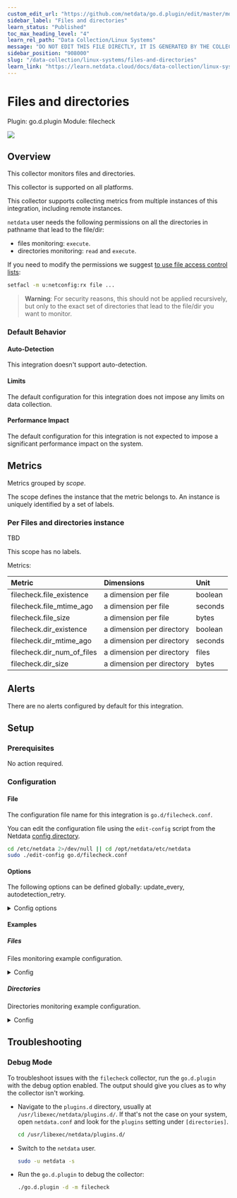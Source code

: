 ```yaml
---
custom_edit_url: "https://github.com/netdata/go.d.plugin/edit/master/modules/filecheck/metadata.yaml"
sidebar_label: "Files and directories"
learn_status: "Published"
toc_max_heading_level: "4"
learn_rel_path: "Data Collection/Linux Systems"
message: "DO NOT EDIT THIS FILE DIRECTLY, IT IS GENERATED BY THE COLLECTOR'S metadata.yaml FILE"
sidebar_position: "908000"
slug: "/data-collection/linux-systems/files-and-directories"
learn_link: "https://learn.netdata.cloud/docs/data-collection/linux-systems/files-and-directories"
---
```



# Files and directories

Plugin: go.d.plugin
Module: filecheck

<img src="https://img.shields.io/badge/maintained%20by-Netdata-%2300ab44" />

## Overview

This collector monitors files and directories.




This collector is supported on all platforms.

This collector supports collecting metrics from multiple instances of this integration, including remote instances.

`netdata` user needs the following permissions on all the directories in pathname that lead to the file/dir:

- files monitoring: `execute`.
- directories monitoring: `read` and `execute`.

If you need to modify the permissions we
suggest [to use file access control lists](https://linux.die.net/man/1/setfacl):

```cmd
setfacl -m u:netconfig:rx file ...
``` 

> **Warning**: For security reasons, this should not be applied recursively, but only to the exact set of directories
> that lead to the file/dir you want to monitor.


### Default Behavior

#### Auto-Detection

This integration doesn't support auto-detection.

#### Limits

The default configuration for this integration does not impose any limits on data collection.

#### Performance Impact

The default configuration for this integration is not expected to impose a significant performance impact on the system.


## Metrics

Metrics grouped by *scope*.

The scope defines the instance that the metric belongs to. An instance is uniquely identified by a set of labels.



### Per Files and directories instance

TBD

This scope has no labels.

Metrics:

| Metric | Dimensions | Unit |
|:------|:----------|:----|
| filecheck.file_existence | a dimension per file | boolean |
| filecheck.file_mtime_ago | a dimension per file | seconds |
| filecheck.file_size | a dimension per file | bytes |
| filecheck.dir_existence | a dimension per directory | boolean |
| filecheck.dir_mtime_ago | a dimension per directory | seconds |
| filecheck.dir_num_of_files | a dimension per directory | files |
| filecheck.dir_size | a dimension per directory | bytes |



## Alerts

There are no alerts configured by default for this integration.


## Setup

### Prerequisites

No action required.

### Configuration

#### File

The configuration file name for this integration is `go.d/filecheck.conf`.


You can edit the configuration file using the `edit-config` script from the
Netdata [config directory](/docs/configuring/configuration#the-netdata-config-directory).

```bash
cd /etc/netdata 2>/dev/null || cd /opt/netdata/etc/netdata
sudo ./edit-config go.d/filecheck.conf
```
#### Options

The following options can be defined globally: update_every, autodetection_retry.


<details><summary>Config options</summary>

| Name | Description | Default | Required |
|:----|:-----------|:-------|:--------:|
| update_every | Data collection frequency. |  | False |
| autodetection_retry | Recheck interval in seconds. Zero means no recheck will be scheduled. |  | False |
| files | List of files to monitor. |  | True |
| dirs | List of directories to monitor. |  | True |
| discovery_every | Files and directories discovery interval. |  | False |

##### files

Files matching the selector will be monitored.

- Logic: (pattern1 OR pattern2) AND !(pattern3 or pattern4)
- Pattern syntax: [shell file name pattern](https://golang.org/pkg/path/filepath/#Match)
- Syntax:

```yaml
files:
  includes:
    - pattern1
    - pattern2
  excludes:
    - pattern3
    - pattern4
```


##### dirs

Directories matching the selector will be monitored.

- Logic: (pattern1 OR pattern2) AND !(pattern3 or pattern4)
- Pattern syntax: [shell file name pattern](https://golang.org/pkg/path/filepath/#Match)
- Syntax:

```yaml
dirs:
  includes:
    - pattern1
    - pattern2
  excludes:
    - pattern3
    - pattern4
```


</details>

#### Examples

##### Files

Files monitoring example configuration.

<details><summary>Config</summary>

```yaml
jobs:
  - name: files_example
    files:
      include:
        - '/path/to/file1'
        - '/path/to/file2'
        - '/path/to/*.log'

```
</details>

##### Directories

Directories monitoring example configuration.

<details><summary>Config</summary>

```yaml
jobs:
  - name: files_example
    dirs:
      collect_dir_size: no
      include:
        - '/path/to/dir1'
        - '/path/to/dir2'
        - '/path/to/dir3*'

```
</details>



## Troubleshooting

### Debug Mode

To troubleshoot issues with the `filecheck` collector, run the `go.d.plugin` with the debug option enabled. The output
should give you clues as to why the collector isn't working.

- Navigate to the `plugins.d` directory, usually at `/usr/libexec/netdata/plugins.d/`. If that's not the case on
  your system, open `netdata.conf` and look for the `plugins` setting under `[directories]`.

  ```bash
  cd /usr/libexec/netdata/plugins.d/
  ```

- Switch to the `netdata` user.

  ```bash
  sudo -u netdata -s
  ```

- Run the `go.d.plugin` to debug the collector:

  ```bash
  ./go.d.plugin -d -m filecheck
  ```


